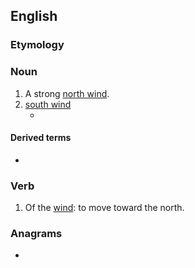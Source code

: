 ==English==

===Etymology===
{{suffix|en|north|er}}

===Noun===
{{en-noun}}

# A strong [[north wind]].
# [[south wind]]
#* {{quote-book
|author=Laura Ingalls Wilder
|authorlink=Laura Ingalls Wilder
|title={{w|Little House on the Prairie}}
|chapter=17
|year=1935
|passage="It beats me," he said, "why they call a south wind a '''norther''', and how a wind from the south can be so tarnation cold."
}}

====Derived terms====
* {{l|en|blue norther}}

===Verb===
{{en-verb}}

# Of the [[wind]]: to move toward the north.

===Anagrams===
* {{anagrams|en|horrent}}